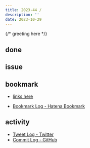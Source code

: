 ```yaml
---
title: 2023-44 / 
description: ''
date: 2023-10-29
---
```


{/* greeting here */}

## done

### 

## issue

### 

## bookmark

- [links here]()


- [Bookmark Log - Hatena Bookmark](https://b.hatena.ne.jp/Ryo_K/bookmark)

## activity

<Tweet tweetLink="" />
<Instagram instagramId="" />
<YouTube youTubeId="" />

- [Tweet Log - Twitter](https://twitter.com/search?q=(from%3Alegnoh)%20until%3A2023-10-29%20since%3A2023-10-23%20-filter%3Areplies&src=typed_query)
- [Commit Log - GitHub](https://github.com/legnoh?tab=overview&from=2023-10-23&to=2023-10-29)
